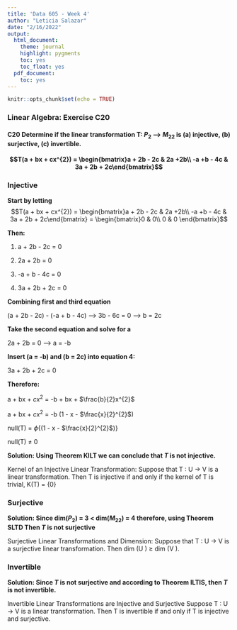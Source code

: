 ```yaml
---
title: 'Data 605 - Week 4'
author: "Leticia Salazar"
date: "2/16/2022"
output:
  html_document:
    theme: journal
    highlight: pygments
    toc: yes
    toc_float: yes
  pdf_document:
    toc: yes
---
```


```r
knitr::opts_chunk$set(echo = TRUE)
```

### Linear Algebra: Exercise C20

#### C20 Determine if the linear transformation T: $P_{2}$  --> $M_{22}$ is (a) injective, (b) surjective, (c) invertible.

**$$T(a + bx + cx^{2}) = \begin{bmatrix}a + 2b - 2c & 2a +2b\\ -a +b - 4c & 3a + 2b + 2c\end{bmatrix}$$**


### Injective

**Start by letting**
$$T(a + bx + cx^{2}) = \begin{bmatrix}a + 2b - 2c & 2a +2b\\ -a +b - 4c & 3a + 2b + 2c\end{bmatrix} = \begin{bmatrix}0 & 0\\
0 & 0 
\end{bmatrix}$$ 

**Then:** 

(1) a  + 2b - 2c = 0

(2) 2a + 2b      = 0

(3) -a +  b - 4c = 0

(4) 3a + 2b + 2c = 0

**Combining first and third equation**

(a  + 2b - 2c) - (-a +  b - 4c) 
--> 3b - 6c = 0
--> b = 2c 

**Take the second equation and solve for a**

2a + 2b = 0
--> a = -b

**Insert (a = -b) and (b = 2c) into equation 4:**

3a + 2b + 2c = 0

**Therefore:**

a + bx + $cx^{2}$ = -b + bx + $\frac{b}{2}x^{2}$

a + bx + $cx^{2}$ = -b (1 - x - $\frac{x}{2}^{2}$)

null(T) = $\phi${(1 - x - $\frac{x}{2}^{2}$)}

null(T) $\neq$ 0

  
**Solution: Using Theorem KILT we can conclude that *T* is not injective.** 

Kernel of an Injective Linear Transformation: Suppose that T : U → V is a linear transformation. Then T is injective if and only if the kernel of T is trivial, K(T) = {0}


### Surjective

**Solution: Since dim($P_{2}$) = 3 < dim($M_{22}$) = 4 therefore, using Theorem SLTD Then *T* is not surjective**

Surjective Linear Transformations and Dimension: Suppose that T : U → V is a surjective linear transformation. Then dim (U ) ≥ dim (V ).

### Invertible

**Solution: Since *T* is not surjective and according to Theorem ILTIS, then *T* is not invertible.**

Invertible Linear Transformations are Injective and Surjective Suppose T : U → V is a linear transformation. Then T is invertible if and only if T is injective and surjective.